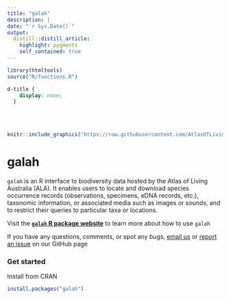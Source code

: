 ```yaml
---
title: "galah"
description: |
date: "`r Sys.Date()`"
output: 
  distill::distill_article:
    highlight: pygments
    self_contained: true
---
```


```r
library(htmltools)
source("R/functions.R")
```

```css
d-title {
    display: none;
  }
```

<br>
<br>

:::l-page

:::float-image

```r
knitr::include_graphics("https://raw.githubusercontent.com/AtlasOfLivingAustralia/SDS_website/main/images/hex/galah_logo.png")
```

# galah

`galah` is an R interface to biodiversity data hosted by the Atlas of Living Australia (ALA). It enables users to locate and download species occurrence records (observations, specimens, eDNA records, etc.), taxonomic information, or associated media such as images or sounds, and to restrict their queries to particular taxa or locations.

Visit the **[`galah` R package website](https://atlasoflivingaustralia.github.io/galah/index.html)** to learn more about how to use `galah`

If you have any questions, comments, or spot any bugs, [email us](mailto:support@ala.org.au) or [report an issue](https://github.com/AtlasOfLivingAustralia/galah) on our GitHub page
:::

:::

### Get started

Install from CRAN

```r
install.packages("galah")
```



